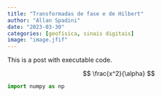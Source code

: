 ```yaml
---
title: "Transformadas de fase e de Hilbert"
author: "Allan Spadini"
date: "2023-03-30"
categories: [geofísica, sinais digitais]
image: "image.jfif"
---
```


This is a post with executable code.


$$ \frac{x^2}{\alpha} $$

```Python
import numpy as np 
```
